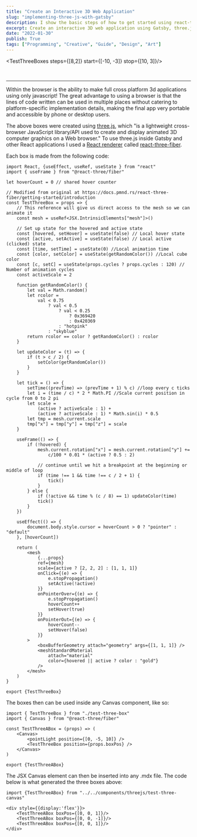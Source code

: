 ```yaml
---
title: "Create an Interactive 3D Web Application"
slug: "implementing-three-js-with-gatsby"
description: I show the basic steps of how to get started using react-three-fiber, which is a library that links React and three.js. With these skills you can create interactive 3D web applications.
excerpt: Create an interactive 3D web application using Gatsby, three.js, and react-three-fiber.
date: "2022-01-30"
publish: True
tags: ["Programming", "Creative", "Guide", "Design", "Art"]
---
```



<div style={{display:'flex'}}>
    <TestThreeABox boxPos={[0, 0, 1]}/>
    <TestThreeABox boxPos={[0, 0, -1]}/>
    <TestThreeABox boxPos={[0, 0, 1]}/>
</div>

<TestThreeBoxes steps={[8,2]} start={[-10, -3]} stop={[10, 3]}/>

<br/><hr/>

Within the browser is the ability to make full cross platform 3d applications using only javascript! The great advantage to using a browser is that the lines of code written can be used in multiple places without catering to platform-specific implementation details, making the final app very portable and accessible by phone or desktop users.

The above boxes were created using [three.js](https://threejs.org/), which "is a lightweight cross-browser JavaScript library/API used to create and display animated 3D computer graphics on a Web browser." To use three.js inside Gatsby and other React applications I used a [React renderer](https://reactjs.org/docs/codebase-overview.html#renderers) called [react-three-fiber](https://github.com/pmndrs/react-three-fiber).

Each box is made from the following code:

```JSX
import React, {useEffect, useRef, useState } from "react"
import { useFrame } from "@react-three/fiber"

let hoverCount = 0 // shared hover counter

// Modified from original at https://docs.pmnd.rs/react-three-fiber/getting-started/introduction
const TestThreeBox = props => {
    // This reference will give us direct access to the mesh so we can animate it
    const mesh = useRef<JSX.IntrinsicElements["mesh"]>()

    // Set up state for the hovered and active state
    const [hovered, setHover] = useState(false) // Local hover state
    const [active, setActive] = useState(false) // Local active (clicked) state
    const [time, setTime] = useState(0) //Local animation time
    const [color, setColor] = useState(getRandomColor()) //Local cube color
    const [c, setC] = useState(props.cycles ? props.cycles : 120) // Number of animation cycles
    const activeScale = 2

    function getRandomColor() {
        let val = Math.random()
        let rcolor =
            val < 0.75
                ? val < 0.5
                    ? val < 0.25
                        ? 0x369420
                        : 0x420369
                    : "hotpink"
                : "skyblue"
        return rcolor == color ? getRandomColor() : rcolor
    }

    let updateColor = (t) => {
        if (t > c / 2) {
            setColor(getRandomColor())
        }
    }

    let tick = () => {
        setTime((prevTime) => (prevTime + 1) % c) //loop every c ticks
        let i = (time / c) * 2 * Math.PI //Scale current position in cycle from 0 to 2 pi
        let scale =
            (active ? activeScale : 1) +
            (active ? activeScale : 1) * Math.sin(i) * 0.5
        let tmp = mesh.current.scale
        tmp["x"] = tmp["y"] = tmp["z"] = scale
    }

    useFrame(() => {
        if (!hovered) {
            mesh.current.rotation["x"] = mesh.current.rotation["y"] +=
                c/100 * 0.01 * (active ? 0.5 : 2)

            // continue until we hit a breakpoint at the beginning or middle of loop
            if (time !== 1 && time !== c / 2 + 1) {
                tick()
            }
        } else {
            if (!active && time % (c / 8) == 1) updateColor(time)
            tick()
        }
    })

    useEffect(() => {
        document.body.style.cursor = hoverCount > 0 ? "pointer" : "default"
    }, [hoverCount])

    return (
        <mesh
            {...props}
            ref={mesh}
            scale={active ? [2, 2, 2] : [1, 1, 1]}
            onClick={(e) => {
                e.stopPropagation()
                setActive(!active)
            }}
            onPointerOver={(e) => {
                e.stopPropagation()
                hoverCount++
                setHover(true)
            }}
            onPointerOut={(e) => {
                hoverCount--
                setHover(false)
            }}
        >
            <boxBufferGeometry attach="geometry" args={[1, 1, 1]} />
            <meshStandardMaterial
                attach="material"
                color={hovered || active ? color : "gold"}
            />
        </mesh>
    )
}

export {TestThreeBox}
```

The boxes then can be used inside any Canvas component, like so:

```JSX
import { TestThreeBox } from "./test-three-box"
import { Canvas } from "@react-three/fiber"

const TestThreeABox = (props) => (
    <Canvas>
        <pointLight position={[0, -5, 10]} />
        <TestThreeBox position={props.boxPos} />
    </Canvas>
)

export {TestThreeABox}
```

The JSX Canvas element can then be inserted into any .mdx file. The code below is what generated the three boxes above:

```JSX
import {TestThreeABox} from "../../components/threejs/test-three-canvas"

<div style={{display:'flex'}}>
    <TestThreeABox boxPos={[0, 0, 1]}/>
    <TestThreeABox boxPos={[0, 0, -1]}/>
    <TestThreeABox boxPos={[0, 0, 1]}/>
</div>
```